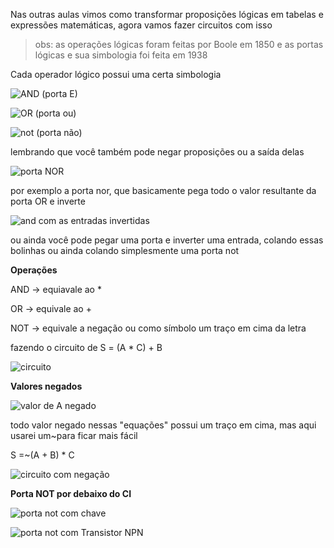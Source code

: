 






Nas outras aulas vimos como transformar proposições lógicas em tabelas e
expressões matemáticas, agora vamos fazer circuitos com isso

> obs: as operações lógicas foram feitas por Boole em 1850 e as portas
> lógicas e sua simbologia foi feita em 1938

Cada operador lógico possui uma certa simbologia

![AND (porta E)](image_19.png)

![OR (porta ou)](image_20.png)

![not (porta não)](image_21.png)

lembrando que você também pode negar proposições ou a saída delas

![porta NOR](image_22.png)

por exemplo a porta nor, que basicamente pega todo o valor resultante da
porta OR e inverte

![and com as entradas invertidas](image_23.png)

ou ainda você pode pegar uma porta e inverter uma entrada, colando essas
bolinhas ou ainda colando simplesmente uma porta not








**Operações**

AND → equiavale ao \*

OR → equivale ao +

NOT → equivale a negação ou como símbolo um traço em cima da letra

fazendo o circuito de S = (A \* C) + B

![circuito](image_24.png)








**Valores negados**

![valor de A negado](image_25.png)

todo valor negado nessas "equações" possui um traço em cima, mas aqui
usarei um\~para ficar mais fácil

S =\~(A + B) \* C

![circuito com negação](image_26.png)








**Porta NOT por debaixo do CI**

![porta not com chave](image_27.png)

![porta not com Transistor NPN](image_28.png)


